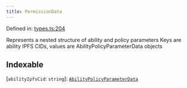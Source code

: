 ```yaml
---
title: PermissionData
---
```


Defined in: [types.ts:204](https://github.com/LIT-Protocol/Vincent/blob/24971b3553e0b3a0f81730455f8a1892791091ad/packages/libs/contracts-sdk/src/types.ts#L204)

Represents a nested structure of ability and policy parameters
Keys are ability IPFS CIDs, values are AbilityPolicyParameterData objects

## Indexable

\[`abilityIpfsCid`: `string`\]: [`AbilityPolicyParameterData`](./AbilityPolicyParameterData)
